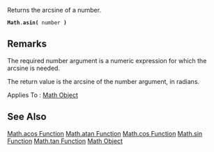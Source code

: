 Returns the arcsine of a number.

 '''Math'''.'''asin(''' number ''')''' 
==Remarks==
The required number argument is a numeric expression for which the arcsine is needed.

The return value is the arcsine of the number argument, in radians.

Applies To : [[javascript/Math|Math Object]]


==See Also==

              

              

              

              

              

              
[[javascript/Math/acos|Math.acos Function]]
[[javascript/Math/atan|Math.atan Function]]
[[javascript/Math/cos|Math.cos Function]]
[[javascript/Math/sin|Math.sin Function]]
[[javascript/Math/tan|Math.tan Function]]
[[javascript/Math|Math Object]]
